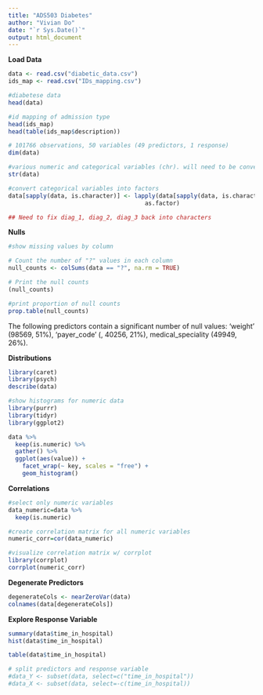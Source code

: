 ```yaml
---
title: "ADS503 Diabetes"
author: "Vivian Do"
date: "`r Sys.Date()`"
output: html_document
---
```


**Load Data**
```r
data <- read.csv("diabetic_data.csv")
ids_map <- read.csv("IDs_mapping.csv")

#diabetese data
head(data)

#id mapping of admission type
head(ids_map)
head(table(ids_map$description))
```
```r
# 101766 observations, 50 variables (49 predictors, 1 response)
dim(data)
```
```r
#various numeric and categorical variables (chr). will need to be converted to factors
str(data)
```
```r
#convert categorical variables into factors
data[sapply(data, is.character)] <- lapply(data[sapply(data, is.character)], 
                                       as.factor)

## Need to fix diag_1, diag_2, diag_3 back into characters
```

**Nulls**
```r
#show missing values by column

# Count the number of "?" values in each column
null_counts <- colSums(data == "?", na.rm = TRUE)

# Print the null counts
(null_counts)
```

```r
#print proportion of null counts
prop.table(null_counts)
```

The following predictors contain a significant number of null values: 'weight' (98569, 51%), 'payer_code' (, 40256, 21%), medical_speciality (49949, 26%). 


**Distributions**
```r
library(caret)
library(psych)
describe(data)
```

```r
#show histograms for numeric data
library(purrr)
library(tidyr)
library(ggplot2)

data %>%
  keep(is.numeric) %>% 
  gather() %>% 
  ggplot(aes(value)) +
    facet_wrap(~ key, scales = "free") +
    geom_histogram()
``` 

**Correlations**
```r
#select only numeric variables
data_numeric=data %>%
  keep(is.numeric)

#create correlation matrix for all numeric variables
numeric_corr=cor(data_numeric)

#visualize correlation matrix w/ corrplot
library(corrplot)
corrplot(numeric_corr)
```

**Degenerate Predictors**
```r
degenerateCols <- nearZeroVar(data)
colnames(data[degenerateCols])
```
**Explore Response Variable**
```r
summary(data$time_in_hospital)
hist(data$time_in_hospital)
```
```r
table(data$time_in_hospital)
```

```r
# split predictors and response variable
#data_Y <- subset(data, select=c("time_in_hospital"))
#data_X <- subset(data, select=-c(time_in_hospital))
```




